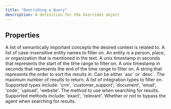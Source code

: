 ```yaml
---
title: "Overriding a Query"
description: A definition for the Overrides object
---
```


## Properties

<ResponseField name="concepts" type="string[]">
  A list of semantically important concepts the desired context is related to.
</ResponseField>
<ResponseField name="entities" type="string[]">
  A list of case-insensitive entity names to filter on. An entity is a person, place, or organization that is
  mentioned in the text. 
</ResponseField>
<ResponseField name="time_start" type="int">
  A unix timestamp in seconds that represents the start of the time range to filter on.
</ResponseField>
<ResponseField name="time_end" type="int">
  A unix timestamp in seconds that represents the end of the time range to filter on.
</ResponseField>
<ResponseField name="time_sort" type="string">
  A string that represents the order to sort the results in. Can be either `asc` or `desc`.
</ResponseField>
<ResponseField name="limit" type="int">
  The maximum number of results to return.
</ResponseField>
<ResponseField name="integration_types" type="string[]">
  A list of integration types to filter on. Supported types include: 'crm', 'customer_support', 'document', 'email', 'code', 'upload', 'website'.
</ResponseField>
<ResponseField name="search_method" type="string">
  The method to use when searching for results. Supported methods include: 'exact', 'relevant'.
</ResponseField>
<ResponseField name="bypass_agent" type="boolean">
  Whether or not to bypass the agent when searching for results.
</ResponseField>
